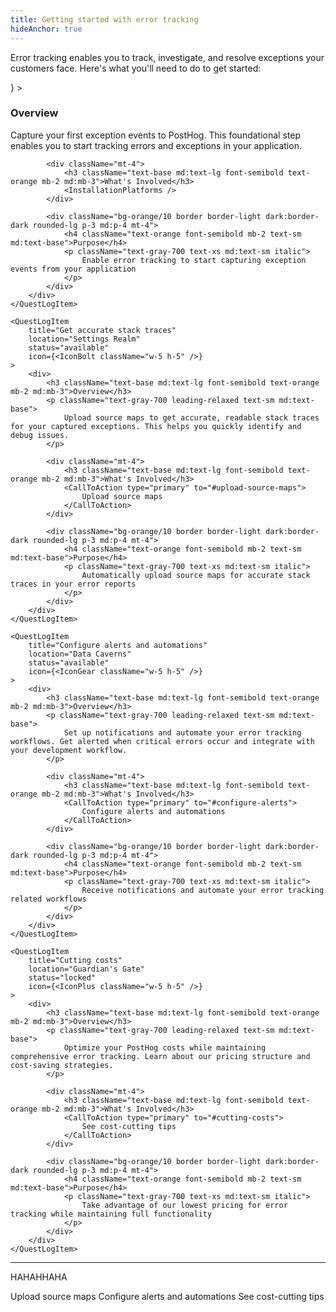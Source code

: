 ```yaml
---
title: Getting started with error tracking
hideAnchor: true
---
```



Error tracking enables you to track, investigate, and resolve exceptions your customers face. Here's what you'll need to do to get started:

<QuestLog>
    <QuestLogItem 
        title="Capture your first exception"
        location="Code Sanctuary"
        status="available"
        icon={<IconBox className="w-5 h-5" />}
    >
        <div>
            <h3 className="text-base md:text-lg font-semibold text-orange mb-2 md:mb-3">Overview</h3>
            <p className="text-gray-700 leading-relaxed text-sm md:text-base">
                Capture your first exception events to PostHog. This foundational step enables you to start tracking errors and exceptions in your application.
            </p>
            
            <div className="mt-4">
                <h3 className="text-base md:text-lg font-semibold text-orange mb-2 md:mb-3">What's Involved</h3>
                <InstallationPlatforms />
            </div>
            
            <div className="bg-orange/10 border border-light dark:border-dark rounded-lg p-3 md:p-4 mt-4">
                <h4 className="text-orange font-semibold mb-2 text-sm md:text-base">Purpose</h4>
                <p className="text-gray-700 text-xs md:text-sm italic">
                    Enable error tracking to start capturing exception events from your application
                </p>
            </div>
        </div>
    </QuestLogItem>
    
    <QuestLogItem 
        title="Get accurate stack traces"
        location="Settings Realm"
        status="available"
        icon={<IconBolt className="w-5 h-5" />}
    >
        <div>
            <h3 className="text-base md:text-lg font-semibold text-orange mb-2 md:mb-3">Overview</h3>
            <p className="text-gray-700 leading-relaxed text-sm md:text-base">
                Upload source maps to get accurate, readable stack traces for your captured exceptions. This helps you quickly identify and debug issues.
            </p>
            
            <div className="mt-4">
                <h3 className="text-base md:text-lg font-semibold text-orange mb-2 md:mb-3">What's Involved</h3>
                <CallToAction type="primary" to="#upload-source-maps">
                    Upload source maps
                </CallToAction>
            </div>
            
            <div className="bg-orange/10 border border-light dark:border-dark rounded-lg p-3 md:p-4 mt-4">
                <h4 className="text-orange font-semibold mb-2 text-sm md:text-base">Purpose</h4>
                <p className="text-gray-700 text-xs md:text-sm italic">
                    Automatically upload source maps for accurate stack traces in your error reports
                </p>
            </div>
        </div>
    </QuestLogItem>
    
    <QuestLogItem 
        title="Configure alerts and automations"
        location="Data Caverns"
        status="available"
        icon={<IconGear className="w-5 h-5" />}
    >
        <div>
            <h3 className="text-base md:text-lg font-semibold text-orange mb-2 md:mb-3">Overview</h3>
            <p className="text-gray-700 leading-relaxed text-sm md:text-base">
                Set up notifications and automate your error tracking workflows. Get alerted when critical errors occur and integrate with your development workflow.
            </p>
            
            <div className="mt-4">
                <h3 className="text-base md:text-lg font-semibold text-orange mb-2 md:mb-3">What's Involved</h3>
                <CallToAction type="primary" to="#configure-alerts">
                    Configure alerts and automations
                </CallToAction>
            </div>
            
            <div className="bg-orange/10 border border-light dark:border-dark rounded-lg p-3 md:p-4 mt-4">
                <h4 className="text-orange font-semibold mb-2 text-sm md:text-base">Purpose</h4>
                <p className="text-gray-700 text-xs md:text-sm italic">
                    Receive notifications and automate your error tracking related workflows
                </p>
            </div>
        </div>
    </QuestLogItem>
    
    <QuestLogItem 
        title="Cutting costs"
        location="Guardian's Gate"
        status="locked"
        icon={<IconPlus className="w-5 h-5" />}
    >
        <div>
            <h3 className="text-base md:text-lg font-semibold text-orange mb-2 md:mb-3">Overview</h3>
            <p className="text-gray-700 leading-relaxed text-sm md:text-base">
                Optimize your PostHog costs while maintaining comprehensive error tracking. Learn about our pricing structure and cost-saving strategies.
            </p>
            
            <div className="mt-4">
                <h3 className="text-base md:text-lg font-semibold text-orange mb-2 md:mb-3">What's Involved</h3>
                <CallToAction type="primary" to="#cutting-costs">
                    See cost-cutting tips
                </CallToAction>
            </div>
            
            <div className="bg-orange/10 border border-light dark:border-dark rounded-lg p-3 md:p-4 mt-4">
                <h4 className="text-orange font-semibold mb-2 text-sm md:text-base">Purpose</h4>
                <p className="text-gray-700 text-xs md:text-sm italic">
                    Take advantage of our lowest pricing for error tracking while maintaining full functionality
                </p>
            </div>
        </div>
    </QuestLogItem>
</QuestLog>


---

HAHAHHAHA

<Steps>
<Step title="Capture your first exception" badge="required" subtitle="Your goal in this step: Capture your first exception events to PostHog.">
  <InstallationPlatforms />        
</Step>
<Step title="Get accurate stack traces" badge="optional" subtitle="Your goal in this step: automatically upload source maps for your captured stack traces.">
  <CallToAction type="primary" to="#upload-source-maps">
    Upload source maps
  </CallToAction>
</Step>
<Step title="Configure alerts and automations" badge="optional" subtitle="Your goal in this step: Receive notifications and automate your error tracking related workflows.">
  <CallToAction type="primary" to="#configure-alerts">
    Configure alerts and automations
  </CallToAction>
</Step>
<Step title="Cutting costs" badge="optional" subtitle="Your goal in this step: We try to have the lowest pricing for every product. Here's how you can take advantage of our pricing.">
  <CallToAction type="primary" to="#cutting-costs">
    See cost-cutting tips
  </CallToAction>
</Step>
</Steps>